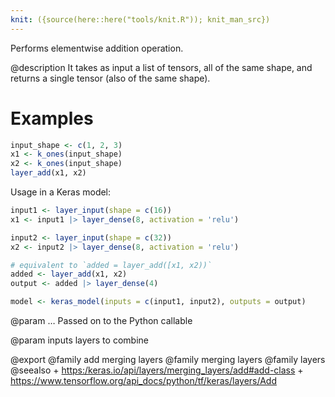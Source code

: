 ```yaml
---
knit: ({source(here::here("tools/knit.R")); knit_man_src})
---
```

Performs elementwise addition operation.

@description
It takes as input a list of tensors, all of the same shape,
and returns a single tensor (also of the same shape).

# Examples
```r
input_shape <- c(1, 2, 3)
x1 <- k_ones(input_shape)
x2 <- k_ones(input_shape)
layer_add(x1, x2)
```

Usage in a Keras model:

```r
input1 <- layer_input(shape = c(16))
x1 <- input1 |> layer_dense(8, activation = 'relu')

input2 <- layer_input(shape = c(32))
x2 <- input2 |> layer_dense(8, activation = 'relu')

# equivalent to `added = layer_add([x1, x2))`
added <- layer_add(x1, x2)
output <- added |> layer_dense(4)

model <- keras_model(inputs = c(input1, input2), outputs = output)
```

@param ...
Passed on to the Python callable

@param inputs
layers to combine

@export
@family add merging layers
@family merging layers
@family layers
@seealso
+ <https:/keras.io/api/layers/merging_layers/add#add-class>
+ <https://www.tensorflow.org/api_docs/python/tf/keras/layers/Add>
